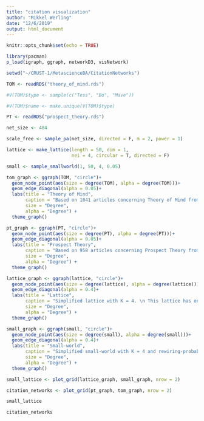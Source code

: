 ```yaml
---
title: "citation visualization"
author: "Mikkel Werling"
date: "12/6/2019"
output: html_document
---
```


```r
knitr::opts_chunk$set(echo = TRUE)
```

```r
library(pacman)
p_load(igraph, ggraph, networkD3, visNetwork)
```


```r

setwd("~/CRUST-1/MetascienceBA/CitationNetworks")

TOM <- readRDS("theory_of_mind.rds")

#V(TOM)$type <- sample(c("Tess", "Bo", "Mave"))

#V(TOM)$name <- make.unique(V(TOM)$type)

PT <- readRDS("prospect_theory.rds")

net_size <- 484

scale_free <- sample_pa(net_size, directed = F, m = 2, power = 1)

lattice <- make_lattice(length = 50, dim = 1, 
                        nei = 4, circular = T, directed = F)

small <- sample_smallworld(1, 50, 4, 0.05)

```

```r
tom_graph <- ggraph(TOM, "circle")+
  geom_node_point(aes(size = degree(TOM), alpha = degree(TOM)))+
  geom_edge_diagonal(alpha = 0.05)+
  labs(title = "Theory of Mind",
       caption = "Based on 1041 articles concerning Theory of Mind from 2018-2019. \n Articles downloaded from the Web of Science (WOS) data-base. ",
       size = "Degree",
       alpha = "Degree") + 
  theme_graph()

pt_graph <- ggraph(PT, "circle")+
  geom_node_point(aes(size = degree(PT), alpha = degree(PT)))+
  geom_edge_diagonal(alpha = 0.05)+
  labs(title = "Prospect Theory",
       caption = "Based on 958 articles concerning Prospect Theory from 2018-2019. \n Articles downloaded from the Web of Science (WOS) data-base. ",
       size = "Degree",
       alpha = "Degree") + 
  theme_graph()

lattice_graph <- ggraph(lattice, "circle")+
  geom_node_point(aes(size = degree(lattice), alpha = degree(lattice)))+
  geom_edge_diagonal(alpha = 0.4)+
  labs(title = "Lattice",
       caption = "Simplified lattice with K = 4. \n This lattice has only 50 vertices. The lattices used in the simulation has either 413 or 484 vertices.",
       size = "Degree",
       alpha = "Degree") + 
  theme_graph()

small_graph <- ggraph(small, "circle")+
  geom_node_point(aes(size = degree(small), alpha = degree(small)))+
  geom_edge_diagonal(alpha = 0.4)+
  labs(title = "Small-world",
       caption = "Simplified small-world with K = 4 and rewiring-probability = 0.05. \n This network has only 50 vertices. The lattices used in the simulation has either 413 or 484 vertices.",
       size = "Degree",
       alpha = "Degree") + 
  theme_graph()

small_lattice <- plot_grid(lattice_graph, small_graph, nrow = 2)

citation_networks <- plot_grid(pt_graph, tom_graph, nrow = 2)

small_lattice

citation_networks

```

